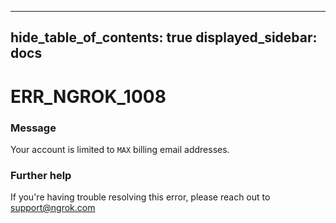 

---
hide_table_of_contents: true
displayed_sidebar: docs
---


# ERR_NGROK_1008

### Message
Your account is limited to `MAX` billing email addresses.

<ErrorDetails />



### Further help
If you're having trouble resolving this error, please reach out to [support@ngrok.com](mailto:support@ngrok.com?subject=Help%20with%20ERR_NGROK_1008)

